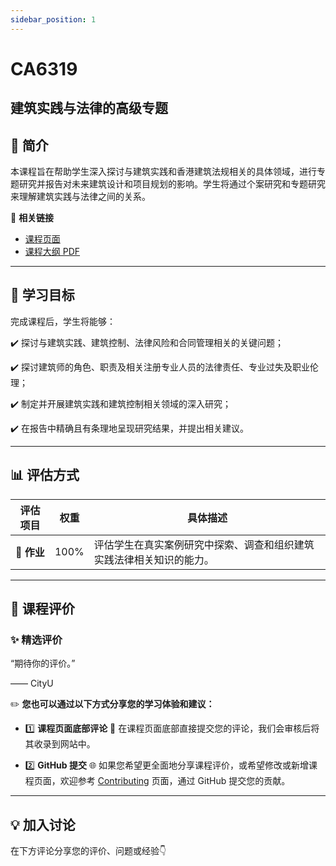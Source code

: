 ```yaml
---
sidebar_position: 1
---
```


# CA6319
## 建筑实践与法律的高级专题

## **📘 简介**
本课程旨在帮助学生深入探讨与建筑实践和香港建筑法规相关的具体领域，进行专题研究并报告对未来建筑设计和项目规划的影响。学生将通过个案研究和专题研究来理解建筑实践与法律之间的关系。

🔗 **相关链接**
- [课程页面](https://www.cityu.edu.hk/catalogue/pg/202425/course/CA6319.htm)
- [课程大纲 PDF](https://www.cityu.edu.hk/catalogue/pg/202425/course/CA6319.pdf)

---

## **🎯 学习目标**

完成课程后，学生将能够：

✔️ 探讨与建筑实践、建筑控制、法律风险和合同管理相关的关键问题；

✔️ 探讨建筑师的角色、职责及相关注册专业人员的法律责任、专业过失及职业伦理；

✔️ 制定并开展建筑实践和建筑控制相关领域的深入研究；

✔️ 在报告中精确且有条理地呈现研究结果，并提出相关建议。

---

## **📊 评估方式**

| **评估项目**          | **权重** | **具体描述**                                                                                       |
|----------------------|---------|---------------------------------------------------------------------------------------------------|
| **📝 作业**           | 100%    | 评估学生在真实案例研究中探索、调查和组织建筑实践法律相关知识的能力。                                 |

---

## **💬 课程评价**

### ✨ **精选评价**
<div className={commentStyles.commentBox}>
    <p className={commentStyles.commentText}>
        “期待你的评价。”
    </p>
    <p className={commentStyles.commentAuthor}>—— CityU</p>
</div>

✏️ **您也可以通过以下方式分享您的学习体验和建议：**

- 1️⃣ **课程页面底部评论**
💬 在课程页面底部直接提交您的评论，我们会审核后将其收录到网站中。

- 2️⃣ **GitHub 提交**
🌐 如果您希望更全面地分享课程评价，或希望修改或新增课程页面，欢迎参考 [Contributing](/contributing) 页面，通过 GitHub 提交您的贡献。

---

## **💡 加入讨论**

在下方评论分享您的评价、问题或经验👇
<Utterances />